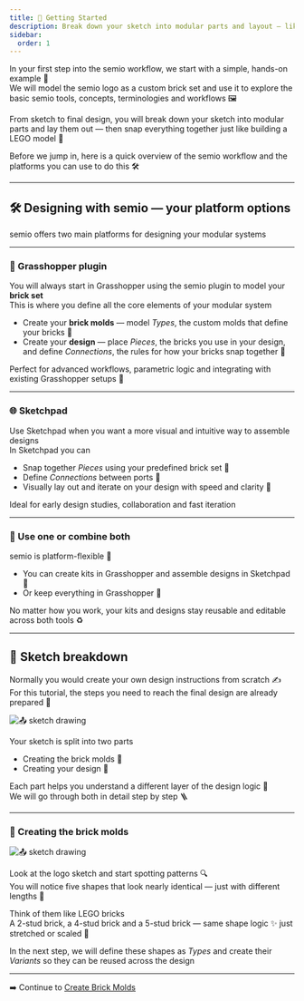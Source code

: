```yaml
---
title: 📐 Getting Started
description: Break down your sketch into modular parts and layout — like the first page of a LEGO manual
sidebar:
  order: 1
---
```


In your first step into the semio workflow, we start with a simple, hands-on example 🧱  
We will model the semio logo as a custom brick set and use it to explore the basic semio tools, concepts, terminologies and workflows 🖼️

From sketch to final design, you will break down your sketch into modular parts and lay them out — then snap everything together just like building a LEGO model 📐

Before we jump in, here is a quick overview of the semio workflow and the platforms you can use to do this 🛠️

---

## 🛠️ Designing with semio — your platform options

semio offers two main platforms for designing your modular systems

---

### 🦗 Grasshopper plugin

You will always start in Grasshopper using the semio plugin to model your **brick set**  
This is where you define all the core elements of your modular system

- Create your **brick molds** — model _Types_, the custom molds that define your bricks 🧱
- Create your **design** — place _Pieces_, the bricks you use in your design, and define _Connections_, the rules for how your bricks snap together 🔗

Perfect for advanced workflows, parametric logic and integrating with existing Grasshopper setups 🧠

---

### 🌐 Sketchpad

Use Sketchpad when you want a more visual and intuitive way to assemble designs  
In Sketchpad you can

- Snap together _Pieces_ using your predefined brick set 🧩
- Define _Connections_ between ports 🔁
- Visually lay out and iterate on your design with speed and clarity 🎨

Ideal for early design studies, collaboration and fast iteration

---

### 🔄 Use one or combine both

semio is platform-flexible 🔄

- You can create kits in Grasshopper and assemble designs in Sketchpad 🧱
- Or keep everything in Grasshopper 🧩

No matter how you work, your kits and designs stay reusable and editable across both tools ♻️

---

## 📝 Sketch breakdown

Normally you would create your own design instructions from scratch ✍️  
For this tutorial, the steps you need to reach the final design are already prepared 🧩

![📤 sketch drawing](/sketch-drawing.png)

Your sketch is split into two parts

- Creating the brick molds 🧱
- Creating your design 🧩

Each part helps you understand a different layer of the design logic 🎯  
We will go through both in detail step by step 🪜

---

### 🔲 Creating the brick molds

![📤 sketch drawing](/sketch-drawing-123.png)

Look at the logo sketch and start spotting patterns 🔍  
You will notice five shapes that look nearly identical — just with different lengths 📏

Think of them like LEGO bricks  
A 2-stud brick, a 4-stud brick and a 5-stud brick — same shape logic ✨ just stretched or scaled 📐

In the next step, we will define these shapes as _Types_ and create their _Variants_ so they can be reused across the design

---

➡️ Continue to [Create Brick Molds](./model-brick-set)
